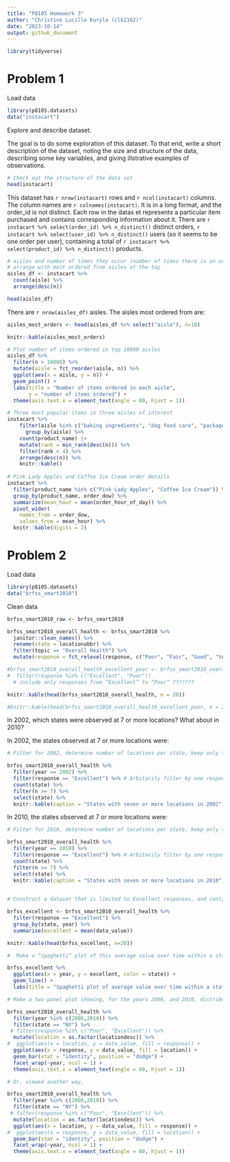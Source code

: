 ```yaml
---
title: "P8105 Homework 3"
author: "Christine Lucille Kuryla (clk2162)"
date: "2023-10-14"
output: github_document
---
```


```r
library(tidyverse)
```

# Problem 1

Load data

```r
library(p8105.datasets)
data("instacart")
```

Explore and describe dataset.

The goal is to do some exploration of this dataset. To that end, write a short description of the dataset, noting the size and structure of the data, describing some key variables, and giving illstrative examples of observations.

```r

# Check out the structure of the data set 
head(instacart)

```

This dataset has `r nrow(instacart)` rows and `r ncol(instacart)` columns. The column names are `r colnames(instacart)`. It is in a long format, and the order_id is not distinct. Each row in the datas et represents a particular item purchased and contains corresponding information about it. There are `r instacart %>% select(order_id) %>% n_distinct()` distinct orders, `r instacart %>% select(user_id) %>% n_distinct()` users (so it seems to be one order per user), containing a total of `r instacart %>% select(product_id) %>% n_distinct()` products.

```r

# aisles and number of times they occur (number of times there is an order from the aisle)
# arrange with most ordered from aisles at the top
aisles_df <- instacart %>%
  count(aisle) %>% 
  arrange(desc(n))

head(aisles_df)

```


There are `r nrow(aisles_df)` aisles. The aisles most ordered from are:

```r

aisles_most_orders <- head(aisles_df %>% select("aisle"), n=10)

knitr::kable(aisles_most_orders)

```

```r

# Plot number of items ordered in top 10000 aisles
aisles_df %>%
  filter(n > 10000) %>% 
  mutate(aisle = fct_reorder(aisle, n)) %>% 
  ggplot(aes(x = aisle, y = n)) +
  geom_point() +
  labs(title = "Number of items ordered in each aisle",
       y = "number of items ordered") +
  theme(axis.text.x = element_text(angle = 60, hjust = 1))

# Three most popular items in three aisles of interest
instacart %>% 
    filter(aisle %in% c("baking ingredients", "dog food care", "packaged vegetables fruits")) %>% 
      group_by(aisle) %>% 
    count(product_name) |> 
    mutate(rank = min_rank(desc(n))) %>% 
    filter(rank < 4) %>% 
    arrange(desc(n)) %>% 
    knitr::kable()
  
# Pink Lady Apples and Coffee Ice Cream order details
instacart %>% 
  filter(product_name %in% c("Pink Lady Apples", "Coffee Ice Cream")) %>% 
  group_by(product_name, order_dow) %>% 
  summarize(mean_hour = mean(order_hour_of_day)) %>% 
  pivot_wider(
    names_from = order_dow, 
    values_from = mean_hour) %>% 
  knitr::kable(digits = 2)

```

# Problem 2

Load data 

```r
library(p8105.datasets)
data("brfss_smart2010")
```

Clean data

```r

brfss_smart2010_raw <- brfss_smart2010

brfss_smart2010_overall_health <- brfss_smart2010 %>%
  janitor::clean_names() %>%
  rename(state = locationabbr) %>% 
  filter(topic == "Overall Health") %>%
  mutate(response = fct_relevel(response, c("Poor", "Fair", "Good", "Very good", "Excellent")))

#brfss_smart2010_overall_health_excellent_poor <- brfss_smart2010_overall_health %>%
#  filter(response %in% c("Excellent", "Poor"))
  # include only responses from “Excellent” to “Poor” ???????

knitr::kable(head(brfss_smart2010_overall_health, n = 20))

#knitr::kable(head(brfss_smart2010_overall_health_excellent_poor, n = 20))

```

In 2002, which states were observed at 7 or more locations? What about in 2010?

In 2002, the states observed at 7 or more locations were: 
```r

# Filter for 2002, determine number of locations per state, keep only those with seven or more

brfss_smart2010_overall_health %>% 
  filter(year == 2002) %>% 
  filter(response == "Excellent") %>% # Arbitarily filter by one response so there is only one observation per location
  count(state) %>%
  filter(n >= 7) %>%
  select(state) %>% 
  knitr::kable(caption = "States with seven or more locations in 2002")
```



In 2010, the states observed at 7 or more locations were: 
```r

# Filter for 2010, determine number of locations per state, keep only those with seven or more

brfss_smart2010_overall_health %>% 
  filter(year == 2010) %>% 
  filter(response == "Excellent") %>% # Arbitarily filter by one response so there is only one observation per location
  count(state) %>%
  filter(n >= 7) %>% 
  select(state) %>% 
  knitr::kable(caption = "States with seven or more locations in 2010")
  
```


```r

# Construct a dataset that is limited to Excellent responses, and contains, year, state, and a variable that averages the data_value across locations within a state.

brfss_excellent <- brfss_smart2010_overall_health %>% 
  filter(response == "Excellent") %>%
  group_by(state, year) %>% 
  summarise(excellent = mean(data_value)) 

knitr::kable(head(brfss_excellent, n=20))

#  Make a “spaghetti” plot of this average value over time within a state (that is, make a plot showing a line for each state across years).

brfss_excellent %>% 
  ggplot(aes(x = year, y = excellent, color = state)) +
  geom_line() +
  labs(title = "Spaghetti plot of average value over time within a state")

# Make a two-panel plot showing, for the years 2006, and 2010, distribution of data_value for responses (“Poor” to “Excellent”) among locations in NY State.

brfss_smart2010_overall_health %>%
  filter(year %in% c(2006,2010)) %>%
  filter(state == "NY") %>%
 # filter(response %in% c("Poor", "Excellent")) %>%
  mutate(location = as.factor(locationdesc)) %>%
#  ggplot(aes(x = location, y = data_value, fill = response)) +
  ggplot(aes(x = response, y = data_value, fill = location)) +
  geom_bar(stat = "identity", position = "dodge") +
  facet_wrap(~year, ncol = 1) +
  theme(axis.text.x = element_text(angle = 60, hjust = 1))

# Or, viewed another way, 

brfss_smart2010_overall_health %>%
  filter(year %in% c(2006,2010)) %>%
  filter(state == "NY") %>%
 # filter(response %in% c("Poor", "Excellent")) %>%
  mutate(location = as.factor(locationdesc)) %>%
  ggplot(aes(x = location, y = data_value, fill = response)) +
#  ggplot(aes(x = response, y = data_value, fill = location)) +
  geom_bar(stat = "identity", position = "dodge") +
  facet_wrap(~year, ncol = 1) +
  theme(axis.text.x = element_text(angle = 60, hjust = 1))


```


